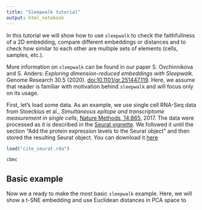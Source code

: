 ```yaml
---
title: "Sleepwalk tutorial"
output: html_notebook
---
```


In this tutorial we will show how to use `sleepwalk` to check the faithfullness of a 2D embedding, compare different embeddings or distances and to check how similar to each other are multiple sets of elements (cells, samples, etc.).

More information on `sleepwalk` can be found in our paper S. Ovchinnikova and S. Anders: *Exploring dimension-reduced embeddings with Sleepwalk.* Genome Research 30.5 (2020). [doi:10.1101/gr.251447.119](https://doi.org/10.1101/gr.251447.119). Here, we assume that reader is familiar with motivation behind `sleepwalk` and will focus only on its usage.

First, let's load some data. As an example, we use single cell RNA-Seq data from Stoeckius et al., *Simultaneous epitope and transcriptome measurement in single cells*, [Nature Methods, 14:865](https://doi.org/10.1038/nmeth.4380), 2017. The data were processed as it is described in the [Seurat vignette](https://satijalab.org/seurat/multimodal_vignette.html). We followed it until the section "Add the protein expression levels to the Seurat object" and then stored the resulting Seurat object. You can download it [here](cite_seurat.rda)

```r
load("cite_seurat.rda")

cbmc
```

## Basic example

Now we a ready to make the most basic `sleepwalk` example. Here, we will show a t-SNE embedding and use Euclidean distances in PCA space to 